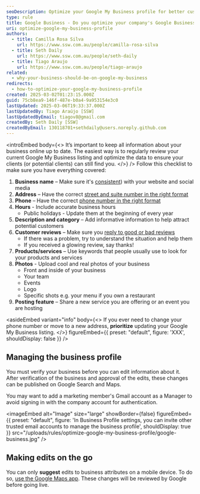 ```yaml
---
seoDescription: Optimize your Google My Business profile for better customer attraction and online visibility.
type: rule
title: Google Business - Do you optimize your company's Google Business profile?
uri: optimize-google-my-business-profile
authors:
  - title: Camilla Rosa Silva
    url: https://www.ssw.com.au/people/camilla-rosa-silva
  - title: Seth Daily
    url: https://www.ssw.com.au/people/seth-daily
  - title: Tiago Araujo
    url: https://www.ssw.com.au/people/tiago-araujo
related:
  - why-your-business-should-be-on-google-my-business
redirects:
  - how-to-optimize-your-google-my-business-profile
created: 2025-03-02T01:23:15.000Z
guid: 75cb8ea9-146f-487e-b0a4-9a953154e3c0
lastUpdated: 2025-03-06T19:33:37.000Z
lastUpdatedBy: Tiago Araújo [SSW]
lastUpdatedByEmail: tiagov8@gmail.com
createdBy: Seth Daily [SSW]
createdByEmail: 130118701+sethdaily@users.noreply.github.com
---
```

<introEmbed
  body={<>
It’s important to keep all information about your business online up to date. The easiest way is to regularly review your current Google My Business listing and optimize the data to ensure your clients (or potential clients) can still find you.
  </>}
/>
Follow this checklist to make sure you have everything covered:

1. **Business name** – Make sure it's [consistent](/the-value-of-consistency)) with your website and social media
2. **Address** – Have the correct [street and suite number in the right format](/address-formatting)
3. **Phone** – Have the correct [phone number in the right format](/right-format-to-show-phone-numbers)
4. **Hours** - Include accurate business hours
   * Public holidays - Update them at the beginning of every year
5. **Description and category** – Add informative information to help attract potential customers
6. **Customer reviews** – Make sure you [reply to good or bad reviews](/monitor-external-reviews/#respond-to-feedback-appropriately)
   * If there was a problem, try to understand the situation and help them
   * If you received a glowing review, say thanks!
7. **Products/services** – Use keywords that people usually use to look for your products and services
8. **Photos** - Upload cool and real photos of your business
   * Front and inside of your business
   * Your team
   * Events
   * Logo
   * Specific shots e.g. your menu if you own a restaurant
9. **Posting feature** – Share a new service you are offering or an event you are hosting

<asideEmbed
  variant="info"
  body={<>
    If you ever need to change your phone number or move to a new address, **prioritize** updating your Google My Business listing.
  </>}
  figureEmbed={{
    preset: "default",
    figure: 'XXX',
    shouldDisplay: false
  }}
/>

## Managing the business profile

You must verify your business before you can edit information about it. After verification of the business and approval of the edits, these changes can be published on Google Search and Maps.

You may want to add a marketing member's Gmail account as a Manager to avoid signing in with the company account for authentication.


<imageEmbed
  alt="Image"
  size="large"
  showBorder={false}
  figureEmbed={{
    preset: "default",
    figure: 'In Business Profile settings, you can invite other trusted email accounts to manage the business profile',
    shouldDisplay: true
  }}
  src="/uploads/rules/optimize-google-my-business-profile/google-business.jpg"
/>

## Making edits on the go

You can only **suggest** edits to business attributes on a mobile device. To do so, [use the Google Maps app](https://support.google.com/maps/answer/7084895). These changes will be reviewed by Google before going live.
